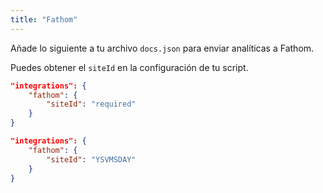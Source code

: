 ```yaml
---
title: "Fathom"
---
```


Añade lo siguiente a tu archivo `docs.json` para enviar analíticas a Fathom.

Puedes obtener el `siteId` en la configuración de tu script.

<CodeGroup>

```json Opciones de analíticas en docs.json
"integrations": {
    "fathom": {
        "siteId": "required"
    }
}
```

```json Ejemplo
"integrations": {
    "fathom": {
        "siteId": "YSVMSDAY"
    }
}
```

</CodeGroup>
